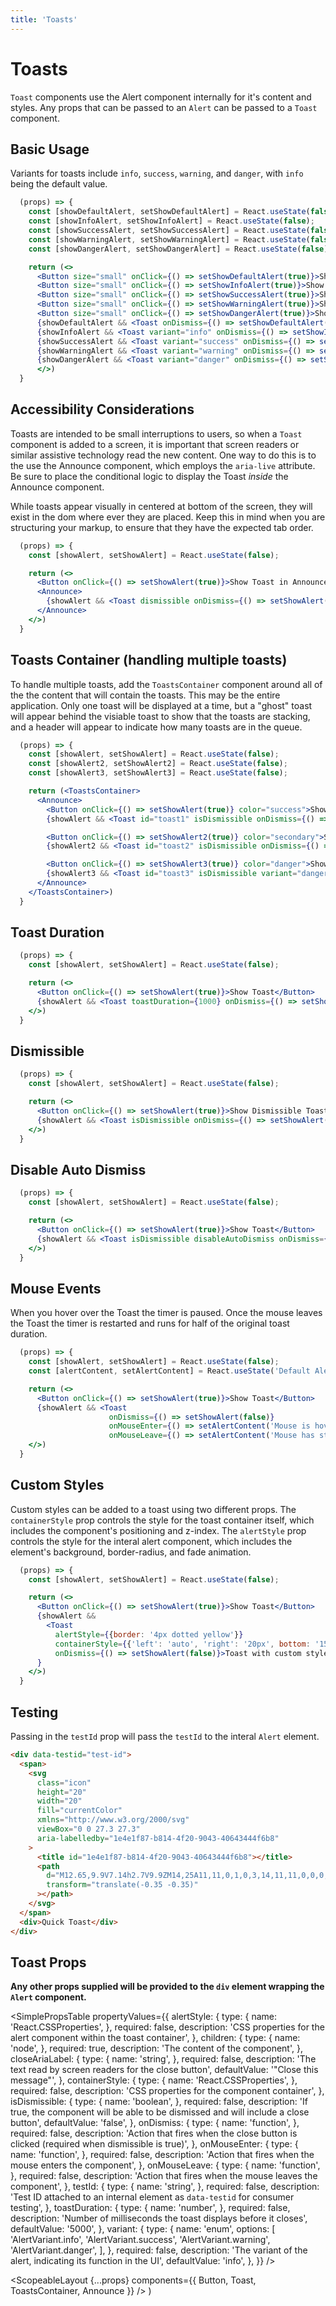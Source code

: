 ```yaml
---
title: 'Toasts'
---
```



# Toasts

`Toast` components use the <Link to="/api/alert">Alert component</Link> internally for it's content and styles. Any props that can be passed to an `Alert` can be passed to a `Toast` component.

## Basic Usage

Variants for toasts include `info`, `success`, `warning`, and `danger`, with `info` being the default value.

```.jsx
  (props) => {
    const [showDefaultAlert, setShowDefaultAlert] = React.useState(false);
    const [showInfoAlert, setShowInfoAlert] = React.useState(false);
    const [showSuccessAlert, setShowSuccessAlert] = React.useState(false);
    const [showWarningAlert, setShowWarningAlert] = React.useState(false);
    const [showDangerAlert, setShowDangerAlert] = React.useState(false);

    return (<>
      <Button size="small" onClick={() => setShowDefaultAlert(true)}>Show Default Toast</Button>
      <Button size="small" onClick={() => setShowInfoAlert(true)}>Show Info Toast</Button>
      <Button size="small" onClick={() => setShowSuccessAlert(true)}>Show Success Toast</Button>
      <Button size="small" onClick={() => setShowWarningAlert(true)}>Show Warning Toast</Button>
      <Button size="small" onClick={() => setShowDangerAlert(true)}>Show Danger Toast</Button>
      {showDefaultAlert && <Toast onDismiss={() => setShowDefaultAlert(false)}>Default Toast</Toast>}
      {showInfoAlert && <Toast variant="info" onDismiss={() => setShowInfoAlert(false)}>Info Toast</Toast>}
      {showSuccessAlert && <Toast variant="success" onDismiss={() => setShowSuccessAlert(false)}>Success Toast</Toast>}
      {showWarningAlert && <Toast variant="warning" onDismiss={() => setShowWarningAlert(false)}>Warning Toast</Toast>}
      {showDangerAlert && <Toast variant="danger" onDismiss={() => setShowDangerAlert(false)}>Danger Toast</Toast>}
      </>)
  }
```

## Accessibility Considerations

Toasts are intended to be small interruptions to users, so when a `Toast` component is added to a screen, it is important that screen readers or similar assistive technology
read the new content. One way to do this is to the use the <Link to="/api/announce">Announce component</Link>, which employs the `aria-live` attribute. Be sure to place
the conditional logic to display the Toast _inside_ the Announce component.

While toasts appear visually in centered at bottom of the screen, they will exist in the dom where ever they are placed. Keep this in mind when you are structuring your
markup, to ensure that they have the expected tab order.

```.jsx
  (props) => {
    const [showAlert, setShowAlert] = React.useState(false);

    return (<>
      <Button onClick={() => setShowAlert(true)}>Show Toast in Announce</Button>
      <Announce>
        {showAlert && <Toast dismissible onDismiss={() => setShowAlert(false)}>Dismissible Toast with <a href="#">linked text</a></Toast>}
      </Announce>
    </>)
  }
```

## Toasts Container (handling multiple toasts)

To handle multiple toasts, add the `ToastsContainer` component around all of the the content that will contain the toasts. This may be the entire application.
Only one toast will be displayed at a time, but a "ghost" toast will appear behind the visiable toast to show that the toasts are stacking, and a header will appear to indicate how many toasts are in the queue.

```.jsx
  (props) => {
    const [showAlert, setShowAlert] = React.useState(false);
    const [showAlert2, setShowAlert2] = React.useState(false);
    const [showAlert3, setShowAlert3] = React.useState(false);

    return (<ToastsContainer>
      <Announce>
        <Button onClick={() => setShowAlert(true)} color="success">Show Toast</Button>
        {showAlert && <Toast id="toast1" isDismissible onDismiss={() => setShowAlert(false)} variant="success">Toast 1</Toast>}

        <Button onClick={() => setShowAlert2(true)} color="secondary">Show Toast 2</Button>
        {showAlert2 && <Toast id="toast2" isDismissible onDismiss={() => setShowAlert2(false)}>This is the second toast which is longer than either toast one or three</Toast>}

        <Button onClick={() => setShowAlert3(true)} color="danger">Show Toast 3</Button>
        {showAlert3 && <Toast id="toast3" isDismissible variant="danger" onDismiss={() => setShowAlert3(false)}>Toast three</Toast>}
      </Announce>
    </ToastsContainer>)
  }
```

## Toast Duration

```.jsx
  (props) => {
    const [showAlert, setShowAlert] = React.useState(false);

    return (<>
      <Button onClick={() => setShowAlert(true)}>Show Toast</Button>
      {showAlert && <Toast toastDuration={1000} onDismiss={() => setShowAlert(false)}>Quick Toast</Toast>}
    </>)
  }
```

## Dismissible

```.jsx
  (props) => {
    const [showAlert, setShowAlert] = React.useState(false);

    return (<>
      <Button onClick={() => setShowAlert(true)}>Show Dismissible Toast</Button>
      {showAlert && <Toast isDismissible onDismiss={() => setShowAlert(false)}>Dismissible Toast</Toast>}
    </>)
  }
```

## Disable Auto Dismiss

```.jsx
  (props) => {
    const [showAlert, setShowAlert] = React.useState(false);

    return (<>
      <Button onClick={() => setShowAlert(true)}>Show Toast</Button>
      {showAlert && <Toast isDismissible disableAutoDismiss onDismiss={() => setShowAlert(false)}>Non-Auto Hiding Dismissible Toast</Toast>}
    </>)
  }
```

## Mouse Events

When you hover over the Toast the timer is paused. Once the mouse leaves the Toast the timer is restarted and runs for half of the original toast duration.

```.jsx
  (props) => {
    const [showAlert, setShowAlert] = React.useState(false);
    const [alertContent, setAlertContent] = React.useState('Default Alert Content');

    return (<>
      <Button onClick={() => setShowAlert(true)}>Show Toast</Button>
      {showAlert && <Toast
                      onDismiss={() => setShowAlert(false)}
                      onMouseEnter={() => setAlertContent('Mouse is hovering toast')}
                      onMouseLeave={() => setAlertContent('Mouse has stopped hovering toast')}>{alertContent}</Toast>}
    </>)
  }
```

## Custom Styles

Custom styles can be added to a toast using two different props. The `containerStyle` prop controls the style for the toast container itself,
which includes the component's positioning and z-index. The `alertStyle` prop controls the style for the interal alert component, which
includes the element's background, border-radius, and fade animation.

```.jsx
  (props) => {
    const [showAlert, setShowAlert] = React.useState(false);

    return (<>
      <Button onClick={() => setShowAlert(true)}>Show Toast</Button>
      {showAlert &&
        <Toast
          alertStyle={{border: '4px dotted yellow'}}
          containerStyle={{'left': 'auto', 'right': '20px', bottom: '150px'}}
          onDismiss={() => setShowAlert(false)}>Toast with custom styles</Toast>
      }
    </>)
  }
```

## Testing

Passing in the `testId` prop will pass the `testId` to the interal `Alert` element.

```html
<div data-testid="test-id">
  <span>
    <svg
      class="icon"
      height="20"
      width="20"
      fill="currentColor"
      xmlns="http://www.w3.org/2000/svg"
      viewBox="0 0 27.3 27.3"
      aria-labelledby="1e4e1f87-b814-4f20-9043-40643444f6b8"
    >
      <title id="1e4e1f87-b814-4f20-9043-40643444f6b8"></title>
      <path
        d="M12.65,9.9V7.14h2.7V9.9ZM14,25A11,11,0,1,0,3,14,11,11,0,0,0,14,25ZM14,.35A13.65,13.65,0,1,1,.35,14,13.62,13.62,0,0,1,14,.35ZM12.65,20.86V12.65h2.7v8.21Z"
        transform="translate(-0.35 -0.35)"
      ></path>
    </svg>
  </span>
  <div>Quick Toast</div>
</div>
```

## Toast Props

**Any other props supplied will be provided to the `div` element wrapping the `Alert` component.**

<SimplePropsTable
  propertyValues={{
    alertStyle: {
      type: {
        name: 'React.CSSProperties',
      },
      required: false,
      description:
        'CSS properties for the alert component within the toast container',
    },
    children: {
      type: {
        name: 'node',
      },
      required: true,
      description: 'The content of the component',
    },
    closeAriaLabel: {
      type: {
        name: 'string',
      },
      required: false,
      description: 'The text read by screen readers for the close button',
      defaultValue: '"Close this message"',
    },
    containerStyle: {
      type: {
        name: 'React.CSSProperties',
      },
      required: false,
      description: 'CSS properties for the component container',
    },
    isDismissible: {
      type: {
        name: 'boolean',
      },
      required: false,
      description:
        'If true, the component will be able to be dismissed and will include a close button',
      defaultValue: 'false',
    },
    onDismiss: {
      type: {
        name: 'function',
      },
      required: false,
      description:
        'Action that fires when the close button is clicked (required when dismissible is true)',
    },
    onMouseEnter: {
      type: {
        name: 'function',
      },
      required: false,
      description: 'Action that fires when the mouse enters the component',
    },
    onMouseLeave: {
      type: {
        name: 'function',
      },
      required: false,
      description: 'Action that fires when the mouse leaves the component',
    },
    testId: {
      type: {
        name: 'string',
      },
      required: false,
      description:
        'Test ID attached to an internal element as `data-testid` for consumer testing',
    },
    toastDuration: {
      type: {
        name: 'number',
      },
      required: false,
      description: 'Number of milliseconds the toast displays before it closes',
      defaultValue: '5000',
    },
    variant: {
      type: {
        name: 'enum',
        options: [
          'AlertVariant.info',
          'AlertVariant.success',
          'AlertVariant.warning',
          'AlertVariant.danger',
        ],
      },
      required: false,
      description:
        'The variant of the alert, indicating its function in the UI',
      defaultValue: 'info',
    },
  }}
/>

  <ScopeableLayout
    {...props}
    components={{ Button, Toast, ToastsContainer, Announce }}
  />
)
